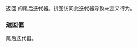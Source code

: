 {{cpp/chrono/tzdb_list/title|end|cend}}
{{cpp/chrono/tzdb_list/navbar}}
{{dcl begin}}
{{dcl|since=c++20|1=
const_iterator end() const noexcept;
}}
{{dcl|since=c++20|1=
const_iterator cend() const noexcept;
}}
{{dcl end}}

返回 {{tt|tzdb_list}} 的尾后迭代器。试图访问此迭代器导致未定义行为。

=== 返回值 ===
尾后迭代器。

{{langlinks|en|es|ja|ru}}